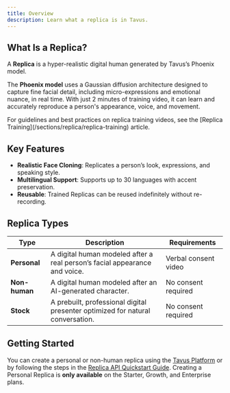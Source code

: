 ```yaml
---
title: Overview
description: Learn what a replica is in Tavus.
---
```


## What Is a Replica?

A **Replica** is a hyper-realistic digital human generated by Tavus’s Phoenix model.

The **Phoenix model** uses a Gaussian diffusion architecture designed to capture fine facial detail, including micro-expressions and emotional nuance, in real time. With just 2 minutes of training video, it can learn and accurately reproduce a person's appearance, voice, and movement.

<Tip>
 For guidelines and best practices on replica training videos, see the [Replica Training](/sections/replica/replica-training) article.
</Tip>

## Key Features
- **Realistic Face Cloning**: Replicates a person’s look, expressions, and speaking style.
- **Multilingual Support**: Supports up to 30 languages with accent preservation.
- **Reusable**: Trained Replicas can be reused indefinitely without re-recording.


## Replica Types

| Type           | Description                                                                 | Requirements           |
|----------------|-----------------------------------------------------------------------------|------------------------|
| **Personal**   | A digital human modeled after a real person’s facial appearance and voice. | Verbal consent video   |
| **Non-human**  | A digital human modeled after an AI-generated character.                       | No consent required    |
| **Stock**      | A prebuilt, professional digital presenter optimized for natural conversation. | No consent required    |


## Getting Started
You can create a personal or non-human replica using the [Tavus Platform](https://platform.tavus.io/) or by following the steps in the [Replica API Quickstart Guide](/sections/replica/quickstart).
<Note>
Creating a Personal Replica is **only available** on the Starter, Growth, and Enterprise plans.
</Note>